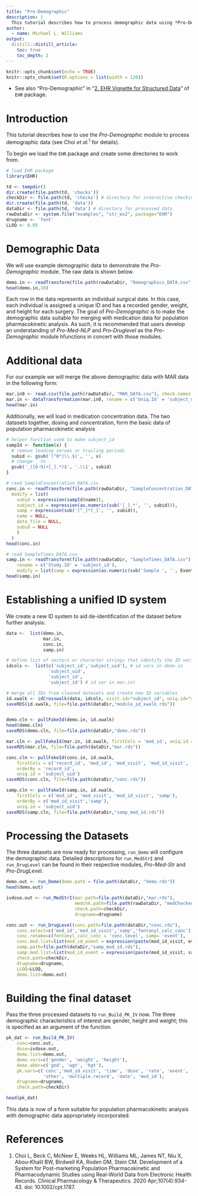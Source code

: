 ```yaml
---
title: "Pro-Demographic"
description: |
  This tutorial describes how to process demographic data using *Pro-Demographic* module in the system.
author:
  - name: Michael L. Williams
output:
  distill::distill_article:
    toc: true
    toc_depth: 2
---
```


```r
knitr::opts_chunk$set(echo = TRUE)
knitr::opts_chunk$set(R.options = list(width = 120))
```

* See also "Pro-Demographic" in "[2. EHR Vignette for Structured Data](https://cran.r-project.org/web/packages/EHR/vignettes/ehr_vignette_02_str.html)" of `EHR` package.

# Introduction

This tutorial describes how to use the *Pro-Demographic* module to process demographic data (see Choi *et al.*$^{1}$ for details).

To begin we load the `EHR` package and create some directories to work from. 

```r
# load EHR package
library(EHR)

td <- tempdir()
dir.create(file.path(td, 'checks'))
checkDir <- file.path(td, 'checks') # directory for interactive checking
dir.create(file.path(td, 'data'))
dataDir <- file.path(td, 'data') # directory for processed data
rawDataDir <- system.file("examples", "str_ex2", package="EHR")
drugname <- 'fent'
LLOQ <- 0.05
```

# Demographic Data

We will use example demographic data to demonstrate the *Pro-Demographic* module. The raw data is shown below.

```r
demo.in <- readTransform(file.path(rawDataDir, "Demographics_DATA.csv"))
head(demo.in,10)
```

Each row in the data represents an individual surgical date.  In this case, each individual is assigned a unique ID and has a recorded gender, weight, and height for each surgery.  The goal of *Pro-Demographic* is to make the demographic data suitable for merging with medication data for population pharmacokinetic analysis. As such, it is recommended that users develop an understanding of *Pro-Med-NLP* and *Pro-Druglevel* as the *Pro-Demographic* module hfunctions in concert with those modules.

# Additional data

For our example we will merge the above demographic data with MAR data in the following form:

```r
mar.in0 <- read.csv(file.path(rawDataDir, "MAR_DATA.csv"), check.names = FALSE)
mar.in <- dataTransformation(mar.in0, rename = c('Uniq.Id' = 'subject_uid'))
head(mar.in)
```

Additionally, we will load in medication concentration data.  The two datasets together, dosing and concentration, form the basic data of population pharmacokinetic analysis

```r
# helper function used to make subject_id
sampId <- function(x) {
  # remove leading zeroes or trailing periods
  subid <- gsub('(^0*|\\.$)', '', x)
  # change _ to .
  gsub('_([0-9]+[_].*)$', '.\\1', subid)
}

# read SampleConcentration_DATA.csv
conc.in <- readTransform(file.path(rawDataDir, "SampleConcentration_DATA.csv"),
  modify = list(
    subid = expression(sampId(name)),
    subject_id = expression(as.numeric(sub('[_].*', '', subid))),
    samp = expression(sub('[^_]*[_]', '', subid)),
    name = NULL,
    data_file = NULL,
    subid = NULL
    )
  )
head(conc.in)
```


```r
# read SampleTimes_DATA.csv
samp.in <- readTransform(file.path(rawDataDir, "SampleTimes_DATA.csv"),
    rename = c('Study.ID' = 'subject_id'),
    modify = list(samp = expression(as.numeric(sub('Sample ', '', Event.Name)))))
head(samp.in)
```
# Establishing a unified ID system

We create a new ID system to aid de-identification of the dataset before further analysis.

```r
data <-  list(demo.in,
              mar.in,
              conc.in,
              samp.in)

# define list of vectors or character strings that identify the ID variables
idcols <-  list(c('subject_id','subject_uid'), # id vars in demo.in
                'subject_uid',
                'subject_id',
                'subject_id') # id var in mar.in) 

# merge all IDs from cleaned datasets and create new ID variables
id.xwalk <- idCrosswalk(data, idcols, visit.id="subject_id", uniq.id="subject_uid")
saveRDS(id.xwalk, file=file.path(dataDir,"module_id_xwalk.rds"))


demo.cln <- pullFakeId(demo.in, id.xwalk)
head(demo.cln)
saveRDS(demo.cln, file=file.path(dataDir,"demo.rds"))

mar.cln <- pullFakeId(mar.in, id.xwalk, firstCols = 'mod_id', uniq.id = 'subject_uid')
saveRDS(mar.cln, file=file.path(dataDir,"mar.rds"))

conc.cln <- pullFakeId(conc.in, id.xwalk,
    firstCols = c('record_id', 'mod_id', 'mod_visit', 'mod_id_visit', 'samp'),
    orderBy = 'record_id',
    uniq.id = 'subject_uid')
saveRDS(conc.cln, file=file.path(dataDir,"conc.rds"))

samp.cln <- pullFakeId(samp.in, id.xwalk,
    firstCols = c('mod_id', 'mod_visit', 'mod_id_visit', 'samp'), 
    orderBy = c('mod_id_visit','samp'),
    uniq.id = 'subject_uid')
saveRDS(samp.cln, file=file.path(dataDir,"samp_mod_id.rds"))
```

# Processing the Datasets

The three datasets are now ready for processing, `run_Demo` will configure the demographic data.  Detailed descriptions for `run_MedStrI` and `run_DrugLevel` can be found in their respective modules, *Pro-Med-Str* and *Pro-DrugLevel*.

```r
demo.out <- run_Demo(demo.path = file.path(dataDir, "demo.rds"))
head(demo.out)
```

```r
ivdose.out <- run_MedStrI(mar.path=file.path(dataDir,"mar.rds"),
                          medchk.path=file.path(rawDataDir, "medChecked-fent.csv"),
                          check.path=checkDir,
                          drugname=drugname)
```



```r
conc.out <- run_DrugLevel(conc.path=file.path(dataDir,"conc.rds"),
    conc.select=c('mod_id','mod_id_visit','samp','fentanyl_calc_conc'),
    conc.rename=c(fentanyl_calc_conc = 'conc.level', samp= 'event'),
    conc.mod.list=list(mod_id_event = expression(paste(mod_id_visit, event, sep = '_'))),
    samp.path=file.path(dataDir,"samp_mod_id.rds"),
    samp.mod.list=list(mod_id_event = expression(paste(mod_id_visit, samp, sep = '_'))),
    check.path=checkDir,
    drugname=drugname,
    LLOQ=LLOQ,
    demo.list=demo.out)
```

# Building the final dataset

Pass the three processed datasets to `run_Build_PK_IV` now.  The three demographic characteristics of interest are gender, height and weight; this is specified as an argument of the function.

```r
pk_dat <- run_Build_PK_IV(
    conc=conc.out,
    dose=ivdose.out,
    demo.list=demo.out,
    demo.vars=c('gender', 'weight', 'height'),
    demo.abbr=c('gnd', 'wgt', 'hgt'),
    pk.vars=c('conc','mod_id_visit', 'time', 'dose', 'rate', 'event',
              'other', 'multiple.record', 'date', 'mod_id'),
    drugname=drugname,
    check.path=checkDir)

head(pk_dat)
```

This data is now of a form suitable for population pharmacokinetic analysis with demographic data appropriately incorporated.

# References
1. Choi L, Beck C, McNeer E, Weeks HL, Williams ML, James NT, Niu X, Abou-Khalil BW, Birdwell KA, Roden DM, Stein CM. Development of a System for Post-marketing Population Pharmacokinetic and Pharmacodynamic Studies using Real-World Data from Electronic Health Records. Clinical Pharmacology & Therapeutics. 2020 Apr;107(4):934-43. doi: 10.1002/cpt.1787.

